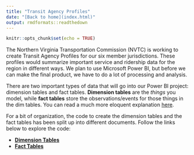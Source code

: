 ```yaml
---
title: "Transit Agency Profiles"
date: "[Back to home](index.html)"
output: rmdformats::readthedown
---
```


```r
knitr::opts_chunk$set(echo = TRUE)

```

The Northern Virginia Transportation Commission (NVTC) is working to create Transit Agency Profiles for our six member jurisdictions. These profiles would summarize important service and ridership data for the region in different ways. We plan to use Microsoft Power BI, but before we can make the final product, we have to do a lot of processing and analysis. 

There are two important types of data that will go into our Power BI project: dimension tables and fact tables. **Dimension tables** are the *things* you model, while **fact tables** store the observations/events for those things in the dim tables. You can read a much more eloquent explanation [here](https://docs.microsoft.com/en-us/power-bi/guidance/star-schema). 

For a bit of organization, the code to create the dimension tables and the fact tables has been split up into different documents. Follow the links below to explore the code: 

- **[Dimension Tables](Profiles_DimTables.html)**
- **[Fact Tables](Profiles_FactTables.html)**
